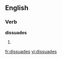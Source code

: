 
==English==

===Verb===
'''dissuades'''

# {{third-person singular of|[[dissuade]]}}

[[fr:dissuades]]
[[vi:dissuades]]